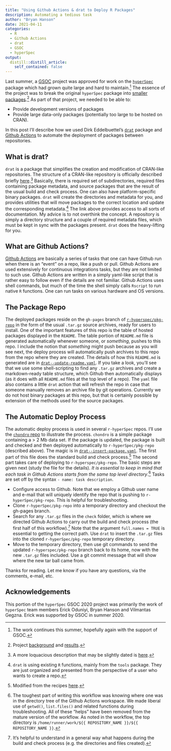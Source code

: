 ```yaml
---
title: "Using Github Actions & drat to Deploy R Packages"
description: Automating a tedious task
author: "Bryan Hanson"
date: 2021-04-11
categories:
  - R
  - Github Actions
  - drat
  - GSOC
  - hyperSpec
output:
  distill::distill_article:
    self_contained: false
---
```


Last summer, a [GSOC](https://summerofcode.withgoogle.com/) project was approved for work on the [`hyperSpec`](https://github.com/cbeleites/hyperSpec) package which had grown quite large and hard to maintain.[^1]  The essence of the project was to break the original `hyperSpec` package into [smaller packages](https://github.com/r-hyperspec).[^2]  As part of that project, we needed to be able to:

* Provide development versions of packages
* Provide large data-only packages (potentially too large to be hosted on CRAN).

In this post I'll describe how we used Dirk Eddelbuettel's [`drat`](https://dirk.eddelbuettel.com/code/drat.html) package and [Github
Actions](https://github.com/features/actions) to automate the deployment of packages between repositories.

## What is drat?

`drat` is a package that simplifies the creation and modification of CRAN-like repositories.  The structure of a CRAN-like repository is officially described briefly [here](https://cran.r-project.org/doc/manuals/r-release/R-admin.html#Setting-up-a-package-repository).[^6]  Basically, there is required set of subdirectories, required files containing package metadata, and source packages that are the result of the usual build and check process.  One can also have platform-specific binary packages.  `drat` will create the directories and metadata for you, and provides utilities that will move packages to the correct location and update the corresponding metadata.[^7]  The link above provides access to all sorts of documentation.  My advice is to not overthink the concept.  A repository is simply a directory structure and a couple of required metadata files, which must be kept in sync with the packages present. `drat` does the heavy-lifting for you.

## What are Github Actions?

[Github Actions](https://github.com/features/actions) are basically a series of tasks that one can have Github run when there is an "event" on a repo, like a push or pull.  Github Actions are used extensively for continuous integrations tasks, but they are not limited to such use.  Github Actions are written in a simply yaml-like script that is rather easy to follow even if the details are not familiar.  Github Actions uses shell commands, but much of the time the shell simply calls `Rscript` to run native `R` functions.  One can run tasks on various hardware and OS versions.

## The Package Repo

The deployed packages reside on the `gh-pages` branch of [`r-hyperspec/pkg-repo`](https://github.com/r-hyperspec/pkg-repo) in the form of the usual `.tar.gz` source archives, ready for users to install. One of the important features of this repo is the table of hosted packages displayed in the `README`.  The table portion of `README.md` file is generated automatically whenever someone, or *something*, pushes to this repo. I include the notion that *something* might push because as you will see next, the deploy process will automatically push archives to this repo from the repo where they are created. The details of how this `README.md` is generated are in [`drat--update-readme.yaml`](https://github.com/r-hyperspec/pkg-repo/blob/gh-pages/.github/workflows/drat--update-readme.yaml).  If you take a look, you'll see that we use some shell-scripting to find any `.tar.gz` archives and create a markdown-ready table structure, which Github then automatically displays (as it does with all `README.md` files at the top level of a repo).  The `yaml` file also contains a little `drat` action that will refresh the repo in case that someone manually removes an archive file by git operations.  Currently we do not host binary packages at this repo, but that is certainly possible by extension of the methods used for the source packages.

## The Automatic Deploy Process

The automatic deploy process is used in several `r-hyperSpec` repos.  I'll use the [`chondro` repo](https://github.com/r-hyperspec/hySpc.chondro) to illustrate the process.  `chondro` is a simple package containing a > 2 Mb data set.  If the package is updated, the package is built and checked and then deployed automatically to `r-hyperSpec/pkg-repo` (described above).  The magic is in [`drat--insert-package.yaml`](https://github.com/r-hyperspec/hySpc.chondro/blob/develop/.github/workflows/drat--insert-package.yaml).  The first part of this file does the standard build and check process.[^3] The second part takes care of deploying to `r-hyperspec/pkg-repo`.  The basic steps are given next (study the file for the details).  *It is essential to keep in mind that each task in Github Actions starts from the same top level directory*.[^4]  Tasks are set off by the syntax `- name: task description`.

* Configure access to Github.  Note that we employ a Github user name and e-mail that will uniquely identify the repo that is pushing to `r-hyperSpec/pkg-repo`.  This is helpful for troubleshooting.
* Clone `r-hyperSpec/pkg-repo` into a temporary directory and checkout the gh-pages branch.
* Search for any `.tar.gz` files in the `check` folder, which is where we directed Github Actions to carry out the build and check process (the first half of this workflow).[^5]  Note that the argument `full.names = TRUE` is essential to getting the correct path. Use `drat` to insert the `.tar.gz` files into the cloned `r-hyperSpec/pkg-repo` temporary directory.
*  Move to the temporary directory, then use git commands to send the updated `r-hyperspec/pkg-repo` branch back to its home, now with the new `.tar.gz` files included.  Use a git commit message that will show where the new tar ball came from.

Thanks for reading. Let me know if you have any questions, via the comments, e-mail, etc.

## Acknowledgements

This portion of the `hyperSpec` GSOC 2020 project was primarily the work of `hyperSpec` team members Erick Oduniyi, Bryan Hanson and Vilmantas Gegzna.  Erick was supported by GSOC in summer 2020.

[^1]: The work continues this summer, hopefully again with the support of GSOC.
[^2]: Project [background](https://chemospec.org/posts/2020-05-07-GSOC-hyperSpec/) and [results](https://chemospec.org/posts/2020-09-08-GSOC-hyperSpec/).
[^3]: Modified from the recipes [here](https://github.com/r-lib/actions/tree/master/examples#standard-ci-workflow).
[^4]: The toughest part of writing this workflow was knowing where one was in the directory tree of the Github Actions workspace. We made liberal use of `getwd()`, `list.files()` and related functions during troubleshooting. All of these "helps" have been removed from the mature version of the workflow.  As noted in the workflow, the top directory is `/home/runner/work/${{ REPOSITORY_NAME }}/${{ REPOSITORY_NAME }}`.
[^5]: It's helpful to understand in a general way what happens during the build and check process (e.g. the directories and files created).
[^6]: A more loquacious description that may be slightly dated is [here](https://environments.rstudio.com/repositories.html).
[^7]: `drat` is using existing `R` functions, mainly from the `tools` package.  They are just organized and presented from the perspective of a user who wants to create a repo.
